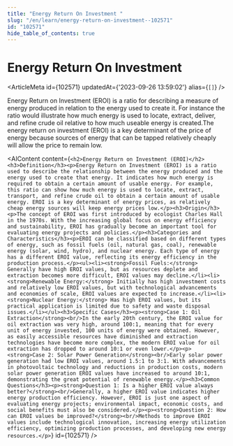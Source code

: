 ```yaml
---
title: "Energy Return On Investment "
slug: "/en/learn/energy-return-on-investment--102571"
id: "102571"
hide_table_of_contents: true
---
```



# Energy Return On Investment 

<ArticleMeta id={102571} updatedAt={'2023-09-26 13:59:02'} alias={`[]`} />
<div className='border-solid border-b border-t-0 my-4 border-[var(--ifm-color-gray-300)]' />

Energy Return on Investment (EROI) is a ratio for describing a measure of energy produced in relation to the energy used to create it. For instance the ratio would illustrate how much energy is used to locate, extract, deliver, and refine crude oil relative to how much useable energy is created.The energy return on investment (EROI) is a key determinant of the price of energy because sources of energy that can be tapped relatively cheaply will allow the price to remain low.

<AIContent content={`<h2>Energy Return on Investment (EROI)</h2><h3>Definition</h3><p>Energy Return on Investment (EROI) is a ratio used to describe the relationship between the energy produced and the energy used to create that energy. It indicates how much energy is required to obtain a certain amount of usable energy. For example, this ratio can show how much energy is used to locate, extract, transport, and refine crude oil to obtain a certain amount of usable energy. EROI is a key determinant of energy prices, as relatively cheap energy sources will keep energy prices low.</p><h3>Origin</h3><p>The concept of EROI was first introduced by ecologist Charles Hall in the 1970s. With the increasing global focus on energy efficiency and sustainability, EROI has gradually become an important tool for evaluating energy projects and policies.</p><h3>Categories and Characteristics</h3><p>EROI can be classified based on different types of energy, such as fossil fuels (oil, natural gas, coal), renewable energy (solar, wind, hydro), and nuclear energy. Each type of energy has a different EROI value, reflecting its energy efficiency in the production process.</p><ul><li><strong>Fossil Fuels:</strong> Generally have high EROI values, but as resources deplete and extraction becomes more difficult, EROI values may decline.</li><li><strong>Renewable Energy:</strong> Initially has high investment costs and relatively low EROI values, but with technological advancements and economies of scale, EROI values are expected to increase.</li><li><strong>Nuclear Energy:</strong> Has high EROI values, but its practical application is limited due to safety and waste disposal issues.</li></ul><h3>Specific Cases</h3><p><strong>Case 1: Oil Extraction</strong><br/>In the early 20th century, the EROI value for oil extraction was very high, around 100:1, meaning that for every unit of energy invested, 100 units of energy were obtained. However, as easily accessible resources have diminished and extraction technologies have become more complex, the modern EROI value for oil extraction has dropped to around 10:1 or even lower.</p><p><strong>Case 2: Solar Power Generation</strong><br/>Early solar power generation had low EROI values, around 1.5:1 to 3:1. With advancements in photovoltaic technology and reductions in production costs, modern solar power generation EROI values have increased to around 10:1, demonstrating the great potential of renewable energy.</p><h3>Common Questions</h3><p><strong>Question 1: Is a higher EROI value always better?</strong><br/>Generally, a higher EROI value indicates higher energy production efficiency. However, EROI is just one aspect of evaluating energy projects; environmental impact, economic costs, and social benefits must also be considered.</p><p><strong>Question 2: How can EROI values be improved?</strong><br/>Methods to improve EROI values include technological innovation, increasing energy utilization efficiency, optimizing production processes, and developing new energy resources.</p>`} id={102571} />
